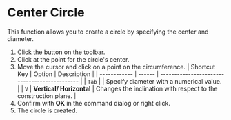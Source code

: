 
# Center Circle 

<Reference shortcut="" command="Center Circle" button="Toolbar" />

This function allows you to create a circle by specifying the center and diameter.

1. Click the button on the toolbar.
2. Click at the point for the circle's center.
3. Move the cursor and click on a point on the circumference.
   | Shortcut Key | Option | Description                                   |
   | ------------ | ------ | --------------------------------------------- |
   | `Tab`        |        | Specify diameter with a numerical value. |
   | `V`          | **Vertical/ Horizontal**  | Changes the inclination with respect to the construction plane. |
4. Confirm with **OK** in the command dialog or right click.
5. The circle is created.